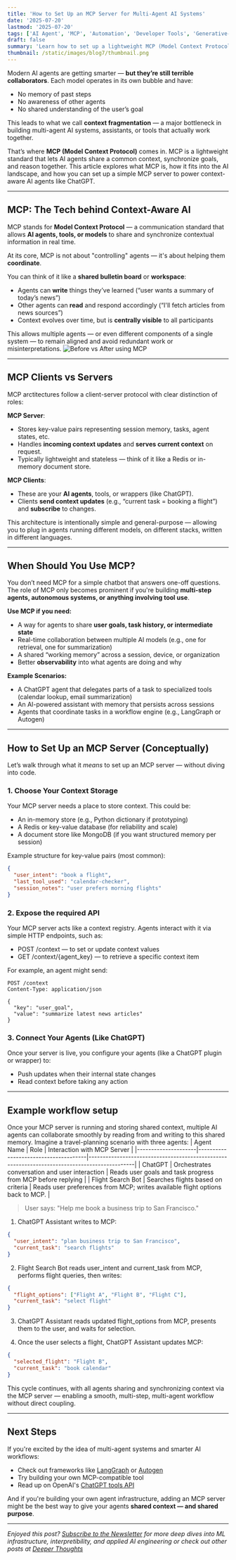 ```yaml
---
title: 'How to Set Up an MCP Server for Multi-Agent AI Systems'
date: '2025-07-20'
lastmod: '2025-07-20'
tags: ['AI Agent', 'MCP', 'Automation', 'Developer Tools', 'Generative-AI']
draft: false
summary: 'Learn how to set up a lightweight MCP (Model Context Protocol) server to enable context sharing across AI agents like ChatGPT. This article walks through the core concepts and includes practical code examples to help you build context-aware, multi-agent AI systems.'
thumbnail: /static/images/blog7/thumbnail.png
---
```


Modern AI agents are getting smarter — **but they’re still terrible collaborators**. Each model operates in its own bubble and have:

- No memory of past steps
- No awareness of other agents
- No shared understanding of the user’s goal

This leads to what we call **context fragmentation** — a major bottleneck in building multi-agent AI systems, assistants, or tools that actually work together.

That’s where **MCP (Model Context Protocol)** comes in. MCP is a lightweight standard that lets AI agents share a common context, synchronize goals, and reason together. This article explores what MCP is, how it fits into the AI landscape, and how you can set up a simple MCP server to power context-aware AI agents like ChatGPT.

<TOCInline toc={props.toc} />

---

## MCP: The Tech behind Context-Aware AI

MCP stands for **Model Context Protocol** — a communication standard that allows **AI agents, tools, or models** to share and synchronize contextual information in real time.

At its core, MCP is not about "controlling" agents — it's about helping them **coordinate**.

You can think of it like a **shared bulletin board** or **workspace**:

- Agents can **write** things they’ve learned (“user wants a summary of today’s news”)
- Other agents can **read** and respond accordingly (“I'll fetch articles from news sources”)
- Context evolves over time, but is **centrally visible** to all participants

This allows multiple agents — or even different components of a single system — to remain aligned and avoid redundant work or misinterpretations.
![Before vs After using MCP](/static/images/blog7/before-vs-after-mcp.png)

---

## MCP Clients vs Servers

MCP arctitectures follow a client-server protocol with clear distinction of roles:

**MCP Server**:

- Stores key-value pairs representing session memory, tasks, agent states, etc.
- Handles **incoming context updates** and **serves current context** on request.
- Typically lightweight and stateless — think of it like a Redis or in-memory document store.

**MCP Clients**:

- These are your **AI agents**, tools, or wrappers (like ChatGPT).
- Clients **send context updates** (e.g., “current task = booking a flight”) and **subscribe** to changes.

This architecture is intentionally simple and general-purpose — allowing you to plug in agents running different models, on different stacks, written in different languages.

---

## When Should You Use MCP?

You don’t need MCP for a simple chatbot that answers one-off questions. The role of MCP only becomes prominent if you're building **multi-step agents, autonomous systems, or anything involving tool use**.

**Use MCP if you need:**

- A way for agents to share **user goals, task history, or intermediate state**
- Real-time collaboration between multiple AI models (e.g., one for retrieval, one for summarization)
- A shared “working memory” across a session, device, or organization
- Better **observability** into what agents are doing and why

**Example Scenarios:**

- A ChatGPT agent that delegates parts of a task to specialized tools (calendar lookup, email summarization)
- An AI-powered assistant with memory that persists across sessions
- Agents that coordinate tasks in a workflow engine (e.g., LangGraph or Autogen)

---

## How to Set Up an MCP Server (Conceptually)

Let’s walk through what it _means_ to set up an MCP server — without diving into code.

### 1. Choose Your Context Storage

Your MCP server needs a place to store context. This could be:

- An in-memory store (e.g., Python dictionary if prototyping)
- A Redis or key-value database (for reliability and scale)
- A document store like MongoDB (if you want structured memory per session)

Example structure for key-value pairs (most common):

```json
{
  "user_intent": "book a flight",
  "last_tool_used": "calendar-checker",
  "session_notes": "user prefers morning flights"
}
```

### 2. Expose the required API

Your MCP server acts like a context registry. Agents interact with it via simple HTTP endpoints, such as:

- POST /context — to set or update context values
- GET /context/&#123;agent_key&#125; — to retrieve a specific context item

For example, an agent might send:

```http
POST /context
Content-Type: application/json

{
  "key": "user_goal",
  "value": "summarize latest news articles"
}
```

### 3. Connect Your Agents (Like ChatGPT)

Once your server is live, you configure your agents (like a ChatGPT plugin or wrapper) to:

- Push updates when their internal state changes
- Read context before taking any action

---

## Example workflow setup

Once your MCP server is running and storing shared context, multiple AI agents can collaborate smoothly by reading from and writing to this shared memory. Imagine a travel-planning scenario with three agents:
| Agent Name | Role | Interaction with MCP Server |
|---------------------|--------------------------------------|----------------------------------------------------------------------------------------------|
| ChatGPT | Orchestrates conversation and user interaction | Reads user goals and task progress from MCP before replying |
| Flight Search Bot | Searches flights based on criteria | Reads user preferences from MCP; writes available flight options back to MCP. |

> User says: "Help me book a business trip to San Francisco."

1. ChatGPT Assistant writes to MCP:

```json
{
  "user_intent": "plan business trip to San Francisco",
  "current_task": "search flights"
}
```

2. Flight Search Bot reads user_intent and current_task from MCP, performs flight queries, then writes:

```json
{
  "flight_options": ["Flight A", "Flight B", "Flight C"],
  "current_task": "select flight"
}
```

3. ChatGPT Assistant reads updated flight_options from MCP, presents them to the user, and waits for selection.

4. Once the user selects a flight, ChatGPT Assistant updates MCP:

```json
{
  "selected_flight": "Flight B",
  "current_task": "book calendar"
}
```

This cycle continues, with all agents sharing and synchronizing context via the MCP server — enabling a smooth, multi-step, multi-agent workflow without direct coupling.

---

## Next Steps

If you're excited by the idea of multi-agent systems and smarter AI workflows:

- Check out frameworks like [LangGraph](https://github.com/langchain-ai/langgraph) or [Autogen](https://microsoft.github.io/autogen/)
- Try building your own MCP-compatible tool
- Read up on OpenAI's [ChatGPT tools API](https://platform.openai.com/docs/guides/function-calling)

And if you're building your own agent infrastructure, adding an MCP server might be the best way to give your agents **shared context — and shared purpose**.

---

_Enjoyed this post? <a href="https://deeper-thoughts-blog.rohithshinoj.com#newsletter" target="_self">Subscribe to the Newsletter</a> for more deep dives into ML infrastructure, interpretibility, and applied AI engineering or check out other posts at <a href="https://deeper-thoughts-blog.rohithshinoj.com" target="_self">Deeper Thoughts</a>_
